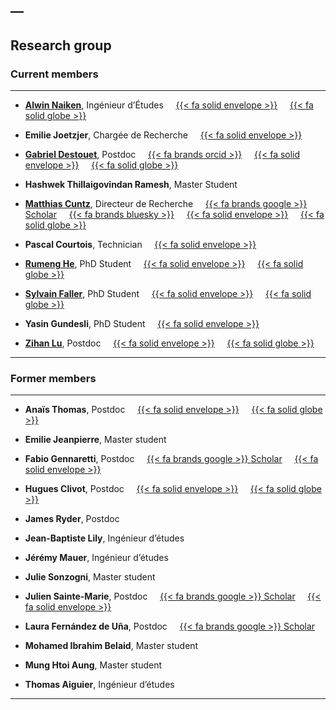 ---
---

## Research group

### Current members

<hr>

- [**Alwin Naiken**](alwin_naiken.qmd), Ingénieur d'Études &nbsp; &nbsp; <a href="mailto:alwin.naiken@inrae.fr">{{< fa solid envelope >}}</a> &nbsp; &nbsp; [{{< fa solid globe >}}](alwin_naiken.qmd)

- **Emilie Joetzjer**, Chargée de Recherche &nbsp; &nbsp; <a href="mailto:emilie.joetzjer@inrae.fr">{{< fa solid envelope >}}</a>

- [**Gabriel Destouet**](gabriel_destouet.qmd), Postdoc &nbsp; &nbsp; [{{< fa brands orcid >}}](https://orcid.org/0000-0001-5402-126X) &nbsp; &nbsp; <a href="mailto:gabriel.destouet@inrae.fr">{{< fa solid envelope >}}</a> &nbsp; &nbsp; [{{< fa solid globe >}}](gabriel_destouet.qmd)

- **Hashwek Thillaigovindan Ramesh**, Master Student

- [**Matthias Cuntz**](matthias_cuntz.qmd), Directeur de Recherche &nbsp; &nbsp; [{{< fa brands google >}} Scholar](https://scholar.google.com/citations?user=s93VuhMAAAAJ) &nbsp; &nbsp; [{{< fa brands bluesky >}}](https://bsky.app/profile/mcuntz.bsky.social) &nbsp; &nbsp; <a href="mailto:matthias.cuntz@inrae.fr">{{< fa solid envelope >}}</a> &nbsp; &nbsp; [{{< fa solid globe >}}](matthias_cuntz.qmd)

- **Pascal Courtois**, Technician &nbsp; &nbsp; <a href="mailto:pascal.courtois@inrae.fr">{{< fa solid envelope >}}</a>

- [**Rumeng He**](rumeng_he.qmd), PhD Student &nbsp; &nbsp; <a href="mailto:rumeng.he@inrae.fr">{{< fa solid envelope >}}</a> &nbsp; &nbsp; [{{< fa solid globe >}}](rumeng_he.qmd)

- [**Sylvain Faller**](sylvain_faller.qmd), PhD Student &nbsp; &nbsp; <a href="mailto:sylvain.faller@inrae.fr">{{< fa solid envelope >}}</a> &nbsp; &nbsp; [{{< fa solid globe >}}](sylvain_faller.qmd)

- **Yasin Gundesli**, PhD Student &nbsp; &nbsp; <a href="mailto:yasin.gundesli@inrae.fr">{{< fa solid envelope >}}</a>

- [**Zihan Lu**](zihan_lu.qmd), Postdoc &nbsp; &nbsp; <a href="mailto:zihan.lu@inrae.fr">{{< fa solid envelope >}}</a> &nbsp; &nbsp; [{{< fa solid globe >}}](zihan_lu.qmd) &nbsp; &nbsp;

<hr>

### Former members

<hr>

- **Anaïs Thomas**, Postdoc &nbsp; &nbsp; <a href="mailto:anais.grosjean@univ-lorraine.fr">{{< fa solid envelope >}}</a> &nbsp; &nbsp; [{{< fa solid globe >}}](https://www.lae.univ-lorraine.fr/fr/membre/anais-thomas)

- **Emilie Jeanpierre**, Master student

- **Fabio Gennaretti**, Postdoc &nbsp; &nbsp; [{{< fa brands google >}} Scholar](https://scholar.google.com/citations?user=oxRo7KkAAAAJ) &nbsp; &nbsp; <a href="mailto:f.gennaretti@univpm.it">{{< fa solid envelope >}}</a>

- **Hugues Clivot**, Postdoc &nbsp; &nbsp; <a href="mailto:hugues.clivot@univ-reims.fr">{{< fa solid envelope >}}</a> &nbsp; &nbsp; [{{< fa solid globe >}}](https://fare.nancy.hub.inrae.fr/trombinoscope/personnel-permanent/clivot-hugues)

- **James Ryder**, Postdoc

- **Jean-Baptiste Lily**, Ingénieur d'études

- **Jérémy Mauer**, Ingénieur d'études

- **Julie Sonzogni**, Master student

- **Julien Sainte-Marie**, Postdoc &nbsp; &nbsp; [{{< fa brands google >}} Scholar](https://scholar.google.com.au/citations?user=8RL87RsAAAAJ) &nbsp; &nbsp; <a href="mailto:julien.sainte-marie@agroparistech.fr">{{< fa solid envelope >}}</a>

- **Laura Fernández de Uña**, Postdoc &nbsp; &nbsp; [{{< fa brands google >}} Scholar](https://scholar.google.es/citations?user=u1J5Jz8AAAAJ)

- **Mohamed Ibrahim Belaid**, Master student

- **Mung Htoi Aung**, Master student

- **Thomas Aiguier**, Ingénieur d'études

<hr>
